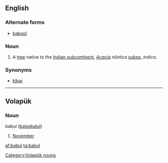 ==English==
{{wikipedia|Acacia nilotica subsp. indica|Babul}}
===Alternate forms===
*[[babool]]
===Noun===
{{en-noun|?}}

# A [[tree]] native to the [[Indian subcontinent]], ''[[Acacia]] nilotica'' [[subspecies|subsp.]] ''indica''.

===Synonyms===
*[[kikar]]

----
==Volapük==

===Noun===
babul ([[balsebalul]]) 

# [[November]]

[[Category:Volapük nouns]]

[[af:babul]]
[[ta:babul]]